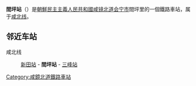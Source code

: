 {{unreferenced|time=2015-02-02T09:30:25+00:00}}
{{朝鮮半島車站資訊
|公司色 = blue
|文字色 = 
|站名 = 間坪站
|圖片 = Kanp'yŏng Railway Station.jpg
|pxl = 
|圖片說明 =
|前一站 = [[新田站_(咸镜北道)|新田]]
|前一站距離 = 6.4
|後一站距離 = 6.9
|後一站 = [[三峰站|三峰]]
|所屬路線 = [[咸北线|咸北线]]
|距離 = 123.0
|起點站 = [[青岩站|青岩]]
|諺文 = 간평역
|朝鮮漢字 = 間坪驛
|文觀部式 = Ganpyeong-yeok
|馬-賴式 = Kanp'yŏng-yŏk
|副站名 = 
|車站編號 = 
|停站路線數 = 
|所屬公司 = [[朝鮮民主主義人民共和國鐵道省|朝鮮民主主義人民共和國鐵道省]]
|所在地 =[[咸镜北道|咸镜北道]][[会宁市|会宁市]]間坪里
|車站構造 = 地面车站
|月台配置 = 
|啟用年月日 =
|廢站年月日 = 
|上下車人次 = 
|統計年度 = 
|轉車 = 
|備註 = 
|全寬備註 = 
}}

'''間坪站'''（{{lang-ko|간평역}}）是[[朝鮮民主主義人民共和國|朝鮮民主主義人民共和國]][[咸镜北道|咸镜北道]][[会宁市|会宁市]]間坪里的一個鐵路車站，属于[[咸北线|咸北线]]。

==邻近车站==
咸北线
:[[新田站_(咸镜北道)|新田站]] - '''間坪站''' - [[三峰站|三峰站]]

{{朝鲜铁路小作品}}

{{咸北线}}

[[Category:咸鏡北道鐵路車站|Category:咸鏡北道鐵路車站]]